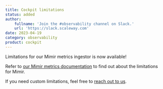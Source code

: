 ```yaml
---
title: Cockpit limitations
status: added
author:
    fullname: 'Join the #observability channel on Slack.'
    url: 'https://slack.scaleway.com'
date: 2023-04-19
category: observability
product: cockpit
---
```


Limitations for our Mimir metrics ingestor is now available! 

Refer to [our Mimir metrics documentation](/observability/cockpit/reference-content/cockpit-limitations/#limits-for-mimir/) to find out about the limitations for Mimir.

If you need custom limitations, feel free to [reach out to us](https://www.scaleway.com/fr/betas/#observability/).

